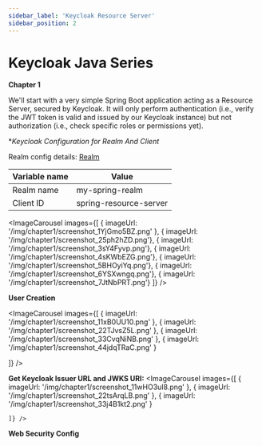 ```yaml
---
sidebar_label: 'Keycloak Resource Server'
sidebar_position: 2
---
```



# Keycloak Java Series

**Chapter 1**

We'll start with a very simple Spring Boot application acting as a <Highlight color="#e91e63">Resource Server</Highlight>, secured by Keycloak. It will only perform authentication (i.e., verify the JWT token is valid and issued by our Keycloak instance) but not authorization (i.e., check specific roles or permissions yet).


**Keycloak Configuration for Realm And Client*

Realm config details: [Realm](Realm.html)

| Variable name    | Value |
| -------- | ------- |
| Realm name  | my-spring-realm   |
| Client ID  | spring-resource-server  |

<ImageCarousel
  images={[
    { imageUrl: '/img/chapter1/screenshot_1YjGmo5BZ.png' },
    { imageUrl: '/img/chapter1/screenshot_25ph2hZD.png'},
    { imageUrl: '/img/chapter1/screenshot_3sY4Fyvp.png'},
    { imageUrl: '/img/chapter1/screenshot_4sKWbEZG.png'},
    { imageUrl: '/img/chapter1/screenshot_5BHOyiYq.png'},
    { imageUrl: '/img/chapter1/screenshot_6YSXwngq.png'},
    { imageUrl: '/img/chapter1/screenshot_7JtNbPRT.png'}
  ]} />

**User Creation**

<ImageCarousel
  images={[
    { imageUrl: '/img/chapter1/screenshot_11xB0UU10.png' },
    { imageUrl: '/img/chapter1/screenshot_22TJvsZ5L.png' },
    { imageUrl: '/img/chapter1/screenshot_33CvqNiNB.png' },
    { imageUrl: '/img/chapter1/screenshot_44jdqTRaC.png' }

  ]} />

**Get Keycloak Issuer URL and JWKS URI:**
<ImageCarousel
  images={[
    { imageUrl: '/img/chapter1/screenshot_11wHO3uI8.png' },
    { imageUrl: '/img/chapter1/screenshot_22tsArqLB.png' },
    { imageUrl: '/img/chapter1/screenshot_33j4B1kt2.png' }

    ]} />

**Web Security Config**


[//]: # (<ShikiCodeBlock language="java" theme="catppuccin-frappe")

[//]: # (                source="https://raw.githubusercontent.com/stokilo/keycloack-docs/refs/heads/main/chapters/chapter1-resource-server/src/main/java/org/sstec/resourceserver/SecurityConfig.java" />)

[//]: # ()
[//]: # ()
[//]: # ()
